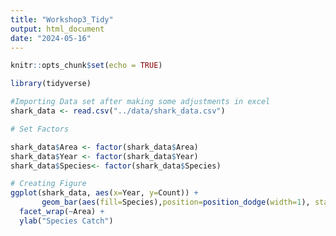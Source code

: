 ```yaml
---
title: "Workshop3_Tidy"
output: html_document
date: "2024-05-16"
---
```


```r
knitr::opts_chunk$set(echo = TRUE)
```



```r
library(tidyverse)
```


```r
#Importing Data set after making some adjustments in excel
shark_data <- read.csv("../data/shark_data.csv")

```


```r
# Set Factors

shark_data$Area <- factor(shark_data$Area)
shark_data$Year <- factor(shark_data$Year)
shark_data$Species<- factor(shark_data$Species)

```

```r
# Creating Figure
ggplot(shark_data, aes(x=Year, y=Count)) +
       geom_bar(aes(fill=Species),position=position_dodge(width=1), stat="identity") +
  facet_wrap(~Area) +
  ylab("Species Catch")

```


